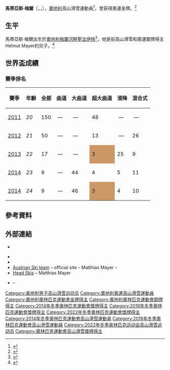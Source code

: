 {{noteTA
|1=zh-hans:迈尔;zh-hant:梅爾;
}}
{{Infobox alpine ski racer
|name           = 馬蒂亞斯·梅爾
|image          = Matthias Mayer January 2014.jpg
|image_size     = 
|caption        = 
|country        = {{flagicon|AUT}}
|disciplines    = 超大曲道、[[滑降|滑降]]、<br>大曲道、混合式
|club           = SC Gerlitzen – [[克恩頓邦|克恩頓邦]]
|skis           = [[Head_(company)|Head]]
|boots          = Head
|bindings       = Head
|sponsor        =
|birth_date     = {{birth date and age|1990|6|9|df=y}}
|birth_place    = [[奧地利|奧地利]][[格蘭河畔聖法伊特|格蘭河畔聖法伊特]]
|height         = {{height|m=1.79}}
|wcdebut        = [[2009年高山滑雪世界盃|2009年]]2月22日 (18歲)
|retired        = 
|website        = {{nowrap|[http://www.matthiasmayer.at/ matthiasmayer.at]}}
|wcseasons      = 9 – ([[2009年高山滑雪世界盃|2009]]、[[2011年高山滑雪世界盃|2011]]–[[2018年高山滑雪世界盃|18]])
|wcwins         = 4 – (2 [[滑降|DH]]、2 [[超大曲道|SG]]) 
|wcpodiums      = 17 – (8 [[滑降|DH]]、9 [[超大曲道|SG]]) 
|wcoveralls     = 0 – ''(第9名於[[2015年高山滑雪世界盃|2015]])''
|wctitles       = 0 – ''(第3名於SG, [[2013年高山滑雪世界盃|2013]]、[[2015年高山滑雪世界盃|2015]])''
|olympicteams   = 2 – ([[2014年冬季奧林匹克運動會高山滑雪比賽|2014]]、[[2018年冬季奧林匹克運動會高山滑雪比賽|2018]]、[[2022年冬季奧林匹克運動會高山滑雪比賽|2022]])
|olympicmedals  = 4
|olympicgolds   = 3
|worldsteams    = 5 – ([[2013年世界高山滑雪錦標賽|2013]]–[[2021年世界高山滑雪錦標賽|2021]])
|worldsmedals   = 0
|worldsgolds    = 
|medaltemplates =
{{Medal|Country|{{AUT}}}}
{{MedalOlympic}}
{{Medal|Gold|[[2014年冬季奧林匹克運動會|2014 索契]]|[[2014年冬季奧林匹克運動會高山滑雪比賽－男子滑降|滑降]]}}
{{Medal|Gold|[[2018年冬季奧林匹克運動會|2018 平昌]]|[[2014年冬季奧林匹克運動會高山滑雪比賽|超大曲道]]}}
{{Medal|Gold|[[2022年冬季奧林匹克運動會|2022 北京]]|[[2022年冬季奧林匹克運動會高山滑雪比賽|超大曲道]]}}
{{Medal|Bronze|[[2022年冬季奧林匹克運動會|2022 北京]]|[[2022年冬季奧林匹克運動會高山滑雪比賽|滑降]]}}
{{Medal|Competition|世界青年滑雪錦標賽}}
{{Medal|Silver|2008 Formigal|{{nowrap|超大麴道}}}}
|show-medals = yes
}}

'''馬蒂亞斯·梅爾'''（{{lang-de|Matthias Mayer}}，{{IPA-de|maˈtiːas ˈmaɪɐ}}，{{bd|1990年|6月9日}}），[[奧地利|奧地利]]高山滑雪運動員<ref>{{cite web |url=http://www.fis-ski.com/uk/604/613.html?sector=AL&competitorid=68636&type=result |title=biographie |publisher=FIS-Ski |date= |accessdate=2012-12-22 |archive-url=https://web.archive.org/web/20121109212105/http://www.fis-ski.com/uk/604/613.html?sector=AL&competitorid=68636&type=result |archive-date=2012-11-09 |dead-url=yes }}</ref>，曾获得奧運金牌。<ref name="sochi2014">{{cite web|title=Matthias Mayer wins gold in Olympic downhill |work=Sochi2014 |date=9 February 2014 |url=http://www.sochi2014.com/en/news-matthias-mayer-wins-gold-in-olympic-downhill |accessdate=10 February 2014}}</ref>

== 生平 ==
馬蒂亞斯·梅爾出生於[[奧地利|奧地利]][[格蘭河畔聖法伊特|格蘭河畔聖法伊特]]<ref>{{cite web|url=http://www.sochi2014.com/en/athlete-matthias-mayer |title=Matthias MAYER | Alpine Skiing | Austria – Sochi 2014 Olympics |publisher=Sochi2014.com |date= |accessdate=2014-02-09}}</ref>，他是前高山滑雪和奧運銀牌得主Helmut Mayer的兒子。<ref name="usatoday">{{cite web |url=http://www.usatoday.com/story/sports/olympics/2013/01/25/aksel-lund-svindal-wins-super-g-kitzbuehel/1864281/ |title=Aksel Lund Svindal wins super-G for 20th career victory |date=25 January 2013 |website=[[usatoday.com|usatoday.com]] |accessdate=20 December 2013}}</ref>

==世界盃成績==
===賽季排名===
{| class="wikitable" style="text-align:center;"
|-
!賽季 !! 年齡 !! 全部 !! 曲道 !! 大曲道 !! 超大曲道 !! 滑降 !!混合式
|-
| [[2011年高山滑雪世界盃|2011]] || ''20'' || 150 ||  — ||  — || 48 ||  — ||  —
|-
| [[2012年高山滑雪世界盃|2012]] || ''21'' || 50 ||  — ||  — || 13 ||  — || 26
|-
| [[2013年高山滑雪世界盃|2013]] || ''22'' || 17 ||  — ||  — || style="background:#c96;"|3 || 25 || 9
|-
| [[2014年高山滑雪世界盃|2014]] || ''23'' || 9 ||  — || 44 || 4 || 5 || 11
|-
| [[2015年高山滑雪世界盃|2014]] || ''24'' || 9 ||  — || 46 || style="background:#c96;"|3 || 4 || 10
|}

==參考資料==
{{Reflist}}

==外部連結==
{{commons category}}
*{{sports links}}
<!--*{{FIS alpine skier|117803}}
*[https://www.fis-ski.com/DB/general/athlete-biography.html?sectorcode=AL&competitorid=117803&type=cups Matthias Mayer] World Cup standings at the International Ski Federation -->
*{{Ski-DB|matthias_mayer_aut_53902}}
*{{SR/Olympics profile}}
*[http://www.oesv.at/ski-alpin/athleten/details/53902/ Austrian Ski team] – official site – Matthias Mayer – ''{{in lang|de}}''
*[https://www.head.com/us-US/athletes/ski/race/matthias-mayer/ Head Skis] – Matthias Mayer
*{{official website|http://www.matthiasmayer.at/}} – ''{{in lang|de}}''

{{奥林匹克运动会高山滑雪比赛男子滑降冠军}}

{{Authority control}}

{{DEFAULTSORT:Mayer, Matthias}}
[[Category:奥地利男子高山滑雪运动员|Category:奥地利男子高山滑雪运动员]]
[[Category:奧地利奧運高山滑雪運動員|Category:奧地利奧運高山滑雪運動員]]
[[Category:奧地利奧林匹克運動會金牌得主|Category:奧地利奧林匹克運動會金牌得主]]
[[Category:奧地利奧林匹克運動會銅牌得主|Category:奧地利奧林匹克運動會銅牌得主]]
[[Category:2014年冬季奧林匹克運動會獎牌得主|Category:2014年冬季奧林匹克運動會獎牌得主]]
[[Category:2018年冬季奧林匹克運動會獎牌得主|Category:2018年冬季奧林匹克運動會獎牌得主]]
[[Category:2022年冬季奧林匹克運動會獎牌得主|Category:2022年冬季奧林匹克運動會獎牌得主]]
[[Category:2014年冬季奧林匹克運動會高山滑雪運動員|Category:2014年冬季奧林匹克運動會高山滑雪運動員]]
[[Category:2018年冬季奧林匹克運動會高山滑雪運動員|Category:2018年冬季奧林匹克運動會高山滑雪運動員]]
[[Category:2022年冬季奥林匹克运动会高山滑雪运动员|Category:2022年冬季奥林匹克运动会高山滑雪运动员]]
[[Category:奧林匹克運動會高山滑雪獎牌得主|Category:奧林匹克運動會高山滑雪獎牌得主]]